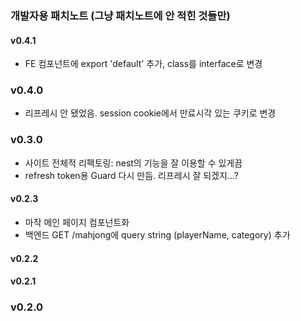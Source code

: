 ### 개발자용 패치노트 (그냥 패치노트에 안 적힌 것들만)

#### v0.4.1

- FE 컴포넌트에 export 'default' 추가, class를 interface로 변경

### v0.4.0

- 리프레시 안 됐었음. session cookie에서 만료시각 있는 쿠키로 변경

### v0.3.0

- 사이트 전체적 리팩토링: nest의 기능을 잘 이용할 수 있게끔
- refresh token용 Guard 다시 만듬. 리프레시 잘 되겠지...?

#### v0.2.3

- 마작 메인 페이지 컴포넌트화
- 백엔드 GET /mahjong에 query string (playerName, category) 추가

#### v0.2.2

#### v0.2.1

### v0.2.0
